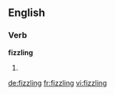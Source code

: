 ==English==

===Verb===
'''fizzling'''

# {{present participle of|[[fizzle]]}}

[[de:fizzling]]
[[fr:fizzling]]
[[vi:fizzling]]